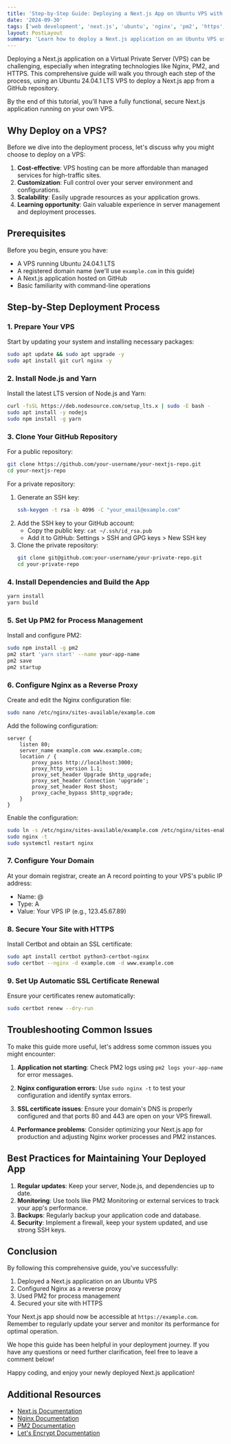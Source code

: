 ```yaml
---
title: 'Step-by-Step Guide: Deploying a Next.js App on Ubuntu VPS with Nginx, PM2, and HTTPS'
date: '2024-09-30'
tags: ['web development', 'next.js', 'ubuntu', 'nginx', 'pm2', 'https', 'vps']
layout: PostLayout
summary: 'Learn how to deploy a Next.js application on an Ubuntu VPS using Nginx as a reverse proxy, PM2 for process management, and secure it with HTTPS. This comprehensive guide covers everything from server setup to SSL configuration.'
---
```


Deploying a Next.js application on a Virtual Private Server (VPS) can be challenging, especially when integrating technologies like Nginx, PM2, and HTTPS. This comprehensive guide will walk you through each step of the process, using an Ubuntu 24.04.1 LTS VPS to deploy a Next.js app from a GitHub repository.

By the end of this tutorial, you'll have a fully functional, secure Next.js application running on your own VPS.

## Why Deploy on a VPS?

Before we dive into the deployment process, let's discuss why you might choose to deploy on a VPS:

1. **Cost-effective**: VPS hosting can be more affordable than managed services for high-traffic sites.
2. **Customization**: Full control over your server environment and configurations.
3. **Scalability**: Easily upgrade resources as your application grows.
4. **Learning opportunity**: Gain valuable experience in server management and deployment processes.

## Prerequisites

Before you begin, ensure you have:

- A VPS running Ubuntu 24.04.1 LTS
- A registered domain name (we'll use `example.com` in this guide)
- A Next.js application hosted on GitHub
- Basic familiarity with command-line operations

## Step-by-Step Deployment Process

### 1. Prepare Your VPS

Start by updating your system and installing necessary packages:

```bash
sudo apt update && sudo apt upgrade -y
sudo apt install git curl nginx -y
```

### 2. Install Node.js and Yarn

Install the latest LTS version of Node.js and Yarn:

```bash
curl -fsSL https://deb.nodesource.com/setup_lts.x | sudo -E bash -
sudo apt install -y nodejs
sudo npm install -g yarn
```

### 3. Clone Your GitHub Repository

For a public repository:

```bash
git clone https://github.com/your-username/your-nextjs-repo.git
cd your-nextjs-repo
```

For a private repository:

1. Generate an SSH key:
   ```bash
   ssh-keygen -t rsa -b 4096 -C "your_email@example.com"
   ```
2. Add the SSH key to your GitHub account:
   - Copy the public key: `cat ~/.ssh/id_rsa.pub`
   - Add it to GitHub: Settings > SSH and GPG keys > New SSH key
3. Clone the private repository:
   ```bash
   git clone git@github.com:your-username/your-private-repo.git
   cd your-private-repo
   ```

### 4. Install Dependencies and Build the App

```bash
yarn install
yarn build
```

### 5. Set Up PM2 for Process Management

Install and configure PM2:

```bash
sudo npm install -g pm2
pm2 start 'yarn start' --name your-app-name
pm2 save
pm2 startup
```

### 6. Configure Nginx as a Reverse Proxy

Create and edit the Nginx configuration file:

```bash
sudo nano /etc/nginx/sites-available/example.com
```

Add the following configuration:

```nginx
server {
    listen 80;
    server_name example.com www.example.com;
    location / {
        proxy_pass http://localhost:3000;
        proxy_http_version 1.1;
        proxy_set_header Upgrade $http_upgrade;
        proxy_set_header Connection 'upgrade';
        proxy_set_header Host $host;
        proxy_cache_bypass $http_upgrade;
    }
}
```

Enable the configuration:

```bash
sudo ln -s /etc/nginx/sites-available/example.com /etc/nginx/sites-enabled/
sudo nginx -t
sudo systemctl restart nginx
```

### 7. Configure Your Domain

At your domain registrar, create an A record pointing to your VPS's public IP address:

- Name: @
- Type: A
- Value: Your VPS IP (e.g., 123.45.67.89)

### 8. Secure Your Site with HTTPS

Install Certbot and obtain an SSL certificate:

```bash
sudo apt install certbot python3-certbot-nginx
sudo certbot --nginx -d example.com -d www.example.com
```

### 9. Set Up Automatic SSL Certificate Renewal

Ensure your certificates renew automatically:

```bash
sudo certbot renew --dry-run
```

## Troubleshooting Common Issues

To make this guide more useful, let's address some common issues you might encounter:

1. **Application not starting**: Check PM2 logs using `pm2 logs your-app-name` for error messages.

2. **Nginx configuration errors**: Use `sudo nginx -t` to test your configuration and identify syntax errors.

3. **SSL certificate issues**: Ensure your domain's DNS is properly configured and that ports 80 and 443 are open on your VPS firewall.

4. **Performance problems**: Consider optimizing your Next.js app for production and adjusting Nginx worker processes and PM2 instances.

## Best Practices for Maintaining Your Deployed App

1. **Regular updates**: Keep your server, Node.js, and dependencies up to date.
2. **Monitoring**: Use tools like PM2 Monitoring or external services to track your app's performance.
3. **Backups**: Regularly backup your application code and database.
4. **Security**: Implement a firewall, keep your system updated, and use strong SSH keys.

## Conclusion

By following this comprehensive guide, you've successfully:

1. Deployed a Next.js application on an Ubuntu VPS
2. Configured Nginx as a reverse proxy
3. Used PM2 for process management
4. Secured your site with HTTPS

Your Next.js app should now be accessible at `https://example.com`. Remember to regularly update your server and monitor its performance for optimal operation.

We hope this guide has been helpful in your deployment journey. If you have any questions or need further clarification, feel free to leave a comment below!

Happy coding, and enjoy your newly deployed Next.js application!

## Additional Resources

- [Next.js Documentation](https://nextjs.org/docs)
- [Nginx Documentation](https://nginx.org/en/docs/)
- [PM2 Documentation](https://pm2.keymetrics.io/docs/usage/quick-start/)
- [Let's Encrypt Documentation](https://letsencrypt.org/docs/)

